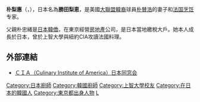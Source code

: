 '''朴梨惠'''（{{lang-ko|박리혜}}，{{bd|？|}}），日本名為'''勝田梨恵'''，是美國[[大聯盟|大聯盟]][[韓裔美國人|韓裔]]球員[[朴賛浩|朴賛浩]]的妻子和[[法國飲食文化|法国烹饪]]专家。

父親朴忠緒是[[在日朝鮮人|日本韓僑]]，在東京經營[[房地產|房地產]]公司，是日本當地繳稅大戶。她本人成長於日本，曾於上智大學與紐約CIA攻讀法國料理。

==外部連結==
* [http://www.ciachef.jp/profile_02_rk.html ＣＩＡ（Culinary Institute of America）日本同窓会] {{Wayback|url=http://www.ciachef.jp/profile_02_rk.html |date=20181118151351 }}

{{DEFAULTSORT:Park}}
[[Category:日本廚師|Category:日本廚師]]
[[Category:韓國廚師|Category:韓國廚師]]
[[Category:上智大學校友|Category:上智大學校友]]
[[Category:在日本的韓國人|Category:在日本的韓國人]]
[[Category:東京都出身人物|Category:東京都出身人物]]
[[Category:朴姓|L]]